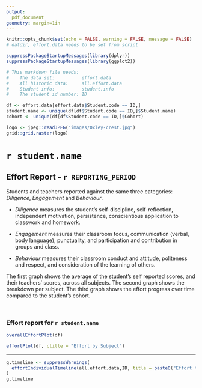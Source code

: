 ```yaml
---
output: 
  pdf_document
geometry: margin=1in
---
```


```r
knitr::opts_chunk$set(echo = FALSE, warning = FALSE, message = FALSE)
# datdir, effort.data needs to be set from script

suppressPackageStartupMessages(library(dplyr))
suppressPackageStartupMessages(library(ggplot2))
```


``` r
# This markdown file needs:
#    The data set:          effort.data
#    All historic data:     all.effort.data
#    Student info:          student.info
#    The student id number: ID

df <- effort.data[effort.data$Student.code == ID,]
student.name <- unique(df[df$Student.code == ID,]$Student.name)
cohort <- unique(df[df$Student.code == ID,]$Cohort)
```

``` r
logo <- jpeg::readJPEG("images/Oxley-crest.jpg")
grid::grid.raster(logo)
```

# `r student.name`

## Effort Report - `r REPORTING_PERIOD`

Students and teachers reported against the same three categories: _Diligence_, _Engagement_ and _Behaviour_.

* _Diligence_ measures the student's self-discipline, self-reflection, independent motivation, persistence, conscientious application to classwork and homework. 

* _Engagement_ measures their classroom focus, communication (verbal, body language), punctuality, and participation and contribution in groups and class.

* _Behaviour_ measures their classroom conduct and attitude, politeness and respect, and consideration of the learning of others.

The first graph shows the average of the student's self reported scores, and their teachers' scores, across all subjects. The second graph shows the breakdown per subject. The third graph shows the effort progress over time compared to the student's cohort.

&nbsp;

### Effort report for `r student.name`

``` r
overallEffortPlot(df)
```

``` r
effortPlot(df, ctitle = "Effort by Subject")
```

--------

``` r
g.timeline <- suppressWarnings(
  effortIndividualTimeline(all.effort.data,ID, title = paste0("Effort timeline for ",student.name, ", with cohort comparison in grey"), student.info = effort.data)
)
g.timeline
```